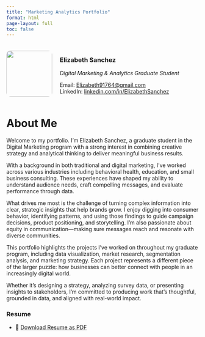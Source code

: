 ```yaml
---
title: "Marketing Analytics Portfolio"
format: html
page-layout: full
toc: false
---
```


::: {style="display: flex; align-items: center; gap: 20px; margin-top: 20px;"}
<img src="Profile_Pic.jpg" width="120" style="border-radius: 10px;"/>

<div>

<h3>Elizabeth Sanchez</h3>

<p><em>Digital Marketing & Analytics Graduate Student</em></p>

<p>Email: <a href="mailto:Elizabeth91764@gmail.com">Elizabeth91764\@gmail.com</a><br> LinkedIn: <a href="https://www.linkedin.com/in/elizabeth-ru-sanchez-/">linkedin.com/in/ElizabethSanchez</a></p>

</div>
:::



# About Me

Welcome to my portfolio. I'm Elizabeth Sanchez, a graduate student in the Digital Marketing program with a strong interest in combining creative strategy and analytical thinking to deliver meaningful business results.

With a background in both traditional and digital marketing, I've worked across various industries including behavioral health, education, and small business consulting. These experiences have shaped my ability to understand audience needs, craft compelling messages, and evaluate performance through data.

What drives me most is the challenge of turning complex information into clear, strategic insights that help brands grow. I enjoy digging into consumer behavior, identifying patterns, and using those findings to guide campaign decisions, product positioning, and storytelling. I'm also passionate about equity in communication---making sure messages reach and resonate with diverse communities.

This portfolio highlights the projects I've worked on throughout my graduate program, including data visualization, market research, segmentation analysis, and marketing strategy. Each project represents a different piece of the larger puzzle: how businesses can better connect with people in an increasingly digital world.

Whether it's designing a strategy, analyzing survey data, or presenting insights to stakeholders, I'm committed to producing work that's thoughtful, grounded in data, and aligned with real-world impact.

::: callout-note
### Resume
-   📄 [Download Resume as PDF](Resume2025.pdf)
:::
